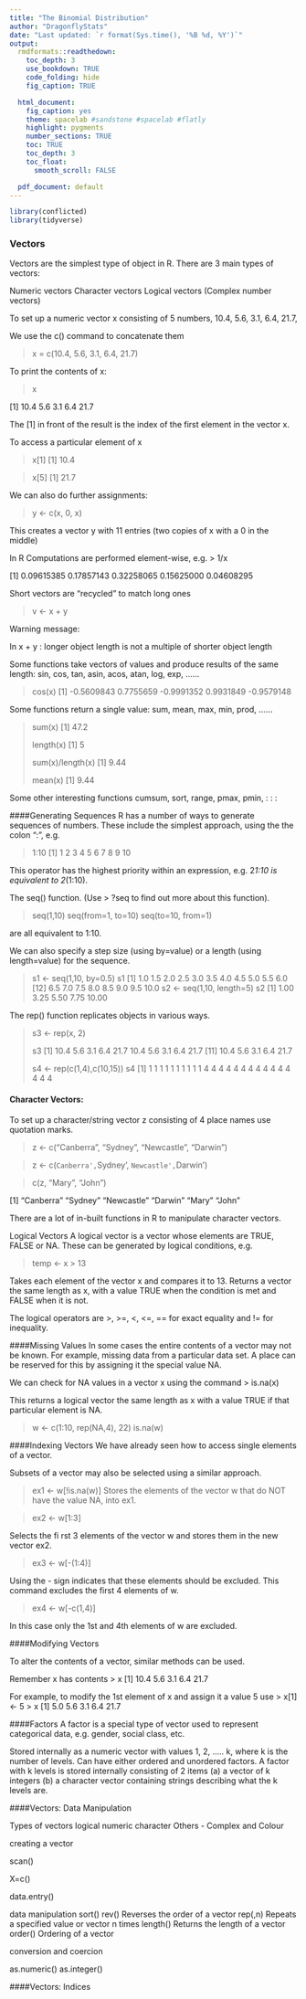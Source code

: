 ```yaml
---
title: "The Binomial Distribution"
author: "DragonflyStats"
date: "Last updated: `r format(Sys.time(), '%B %d, %Y')`"
output:
  rmdformats::readthedown:
    toc_depth: 3
    use_bookdown: TRUE
    code_folding: hide
    fig_caption: TRUE

  html_document:
    fig_caption: yes
    theme: spacelab #sandstone #spacelab #flatly
    highlight: pygments
    number_sections: TRUE
    toc: TRUE
    toc_depth: 3
    toc_float:
      smooth_scroll: FALSE

  pdf_document: default
---
```



```r
library(conflicted)
library(tidyverse)
```

### Vectors

Vectors are the simplest type of object in R. There are 3 main types of vectors:

  Numeric vectors
  Character vectors
  Logical vectors
  (Complex number vectors)

To set up a numeric vector x consisting of 5 numbers, 10.4, 5.6, 3.1, 6.4, 21.7, 

We use the c() command to concatenate them

> x = c(10.4, 5.6, 3.1, 6.4, 21.7)


To print the contents of x:

> x

[1] 10.4 5.6 3.1 6.4 21.7

The [1] in front of the result is the index of the first element in the vector x.

To access a particular element of x

> x[1]
[1] 10.4

> x[5]
[1] 21.7

We can also do further assignments:

> y <- c(x, 0, x)

This creates a vector y with 11 entries (two copies of x with a 0 in the middle)

 In R Computations are performed element-wise, e.g.
> 1/x

[1] 0.09615385 0.17857143 0.32258065 0.15625000 0.04608295

Short vectors are "recycled" to match long ones

> v <- x + y

Warning message:

In x + y : longer object length is not a multiple of shorter object length


Some functions take vectors of values and produce results of the same length:
sin, cos, tan, asin, acos, atan, log, exp, ......

> cos(x)
[1] -0.5609843 0.7755659 -0.9991352 0.9931849 -0.9579148



 Some functions return a single value:
sum, mean, max, min, prod, ......

> sum(x)
[1] 47.2
>
> length(x)
[1] 5
>
> sum(x)/length(x)
[1] 9.44
>
> mean(x)
[1] 9.44

Some other interesting functions 
cumsum, sort, range, pmax, pmin, : : :

####Generating Sequences 
R has a number of ways to generate sequences of numbers. 
These include the simplest approach, using the the colon ":", e.g.

> 1:10
[1] 1 2 3 4 5 6 7 8 9 10

This operator has the highest priority within an expression, e.g. 2*1:10 is equivalent to 2*(1:10).
 
The seq() function. (Use > ?seq to find out more about this function).

> seq(1,10)
> seq(from=1, to=10)
> seq(to=10, from=1)

are all equivalent to 1:10.


We can also specify a step size (using by=value) or a length (using length=value) for the sequence.

> s1 <- seq(1,10, by=0.5)
> s1
[1] 1.0 1.5 2.0 2.5 3.0 3.5 4.0 4.5 5.0 5.5 6.0
[12] 6.5 7.0 7.5 8.0 8.5 9.0 9.5 10.0
> s2 <- seq(1,10, length=5)
> s2
[1] 1.00 3.25 5.50 7.75 10.00
  
The rep() function replicates objects in various ways.

> s3 <- rep(x, 2)
>
> s3
[1] 10.4 5.6 3.1 6.4 21.7 10.4 5.6 3.1 6.4 21.7
[11] 10.4 5.6 3.1 6.4 21.7
>
> s4 <- rep(c(1,4),c(10,15))
> s4
[1] 1 1 1 1 1 1 1 1 1 1 4 4 4 4 4 4 4 4 4 4 4 4 4 4 4

#### Character Vectors:

To set up a character/string vector z consisting of 4 place names use quotation marks.

> z <- c("Canberra", "Sydney", "Newcastle", "Darwin")

> z <- c(`Canberra', `Sydney', `Newcastle', `Darwin')

> c(z, "Mary", "John")

[1] "Canberra" "Sydney" "Newcastle" "Darwin" "Mary" "John"

There are a lot of in-built functions in R to manipulate character vectors.

Logical Vectors
 A logical vector is a vector whose elements are TRUE, FALSE or NA.
 These can be generated by logical conditions, e.g.

> temp <- x > 13

Takes each element of the vector x and compares it to 13.
Returns a vector the same length as x, with a value TRUE when the condition is met and FALSE when it is not.
 
The logical operators are >, >=, <, <=, == for exact equality and != for inequality.


####Missing Values
In some cases the entire contents of a vector may not be known. For example, missing data from a particular data set.
A place can be reserved for this by assigning it the special value NA.

We can check for NA values in a vector x using the command
> is.na(x)

This returns a logical vector the same length as x with a value TRUE if that particular element is NA.

> w <- c(1:10, rep(NA,4), 22)
> is.na(w)

####Indexing Vectors
We have already seen how to access single elements of a vector.

Subsets of a vector may also be selected using a similar approach.

  > ex1 <- w[!is.na(w)]
Stores the elements of the vector w that do NOT have the value NA, into ex1.

  > ex2 <- w[1:3]

Selects the fi rst 3 elements of the vector w and stores them in the new vector ex2.

  > ex3 <- w[-(1:4)]

Using the - sign indicates that these elements should be excluded. 
This command excludes the first 4 elements of w.

> ex4 <- w[-c(1,4)]

In this case only the 1st and 4th elements of w are excluded.

####Modifying Vectors

To alter the contents of a vector, similar methods can be used.
 
Remember x has contents
> x
[1] 10.4 5.6 3.1 6.4 21.7

For example, to modify the 1st element of x and assign it a value 5 use
> x[1] <- 5
> x
[1] 5.0 5.6 3.1 6.4 21.7

####Factors
A factor is a special type of vector used to represent categorical data, e.g. gender, social class, etc.

 Stored internally as a numeric vector with values 1, 2, ..... k, where k is the number of levels.
 Can have either ordered and unordered factors.
 A factor with k levels is stored internally consisting of 2 items
			(a) a vector of k integers
			(b) a character vector containing strings describing what the k levels are.



####Vectors: Data Manipulation

Types of vectors
	logical
	numeric
	character
    Others  - Complex and Colour

creating a vector

scan()

X=c()

data.entry()

data manipulation
sort()
rev()    	Reverses the order of a vector
rep(,n)    Repeats a specified value or vector n times
length()   Returns the length of a vector
order()   Ordering of a vector

 
conversion and coercion

as.numeric()
as.integer()


####Vectors: Indices

 

 



